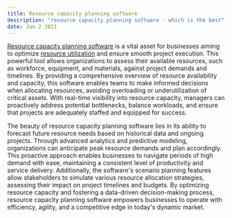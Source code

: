 ```yaml
---
title: Resource capacity planning software
description: "resource capacity planning software - which is the best"
date: Jan 2 2021
---
```



[Resource capacity planning software](https://www.kelloo.com/resource-capacity-planning-software/ "Resource capacity planning software") is a vital asset for businesses aiming to optimize [resource utilization](https://www.kelloo.com/workload-utilization/ "Resource utilization software") and ensure smooth project execution. This powerful tool allows organizations to assess their available resources, such as workforce, equipment, and materials, against project demands and timelines. By providing a comprehensive overview of resource availability and capacity, this software enables teams to make informed decisions when allocating resources, avoiding overloading or underutilization of critical assets. With real-time visibility into resource capacity, managers can proactively address potential bottlenecks, balance workloads, and ensure that projects are adequately staffed and equipped for success.

The beauty of resource capacity planning software lies in its ability to forecast future resource needs based on historical data and ongoing projects. Through advanced analytics and predictive modeling, organizations can anticipate peak resource demands and plan accordingly. This proactive approach enables businesses to navigate periods of high demand with ease, maintaining a consistent level of productivity and service delivery. Additionally, the software's scenario planning features allow stakeholders to simulate various resource allocation strategies, assessing their impact on project timelines and budgets. By optimizing resource capacity and fostering a data-driven decision-making process, resource capacity planning software empowers businesses to operate with efficiency, agility, and a competitive edge in today's dynamic market.